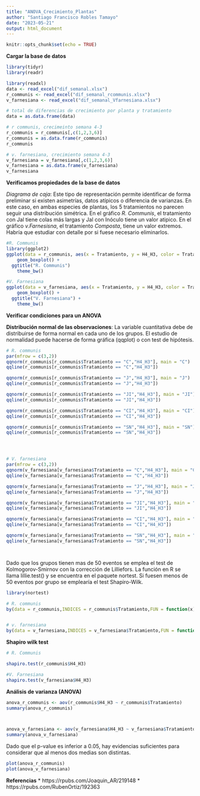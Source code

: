 ---
title: "ANOVA_Crecimiento_Plantas"
author: "Santiago Francisco Robles Tamayo"
date: "2023-05-21"
output: html_document
---

```{r setup, include=FALSE}
knitr::opts_chunk$set(echo = TRUE)
```

**Cargar la base de datos**

```{r datos}
library(tidyr)
library(readr)

library(readxl)
data <- read_excel("dif_semanal.xlsx")
r_communis <- read_excel("dif_semanal_rcommunis.xlsx")
v_farnesiana <- read_excel("dif_semanal_Vfarnesiana.xlsx")

# total de diferencias de crecimiento por planta y tratamiento
data = as.data.frame(data)

# r communis, crecimeinto semana 4-3
r_communis = r_communis[,c(1,2,3,6)]
r_communis = as.data.frame(r_communis)
r_communis

# v. farnesiana, crecimiento semana 4-3
v_farnesiana = v_farnesiana[,c(1,2,3,6)]
v_farnesiana = as.data.frame(v_farnesiana)
v_farnesiana

```


**Verificamos propiedades de la base de datos**

*Diagrama de caja*: Este tipo de representación permite identificar de forma preliminar si existen asimetrías, datos atípicos o diferencia de varianzas. En este caso, en ambas especies de plantas, los 5 tratamientos no parecen seguir una distribución simétrica. En el gráfico *R. Communis*, el tratamiento con Jal tiene colas más largas y Jal con Inóculo tiene un valor atipico. En el gráfico *v.Farnesisna*, el tratamiento *Composta*, tiene un valor extremos. Habría que estudiar con detalle por si fuese necesario eliminarlos.

```{r Diagrama de cajas}

#R. Communis
library(ggplot2)
ggplot(data = r_communis, aes(x = Tratamiento, y = H4_H3, color = Tratamiento)) +
    geom_boxplot() +
  ggtitle("R. Communis")
    theme_bw()

```

```{R Diagrama de cajas 2}
#V. Farnesiana
ggplot(data = v_farnesiana, aes(x = Tratamiento, y = H4_H3, color = Tratamiento)) +
    geom_boxplot() +
  ggtitle("V. Farnesiana") +
    theme_bw()
```




**Verificar condiciones para un ANOVA**

**Distribución normal de las observaciones**: La variable cuantitativa debe de distribuirse de forma normal en cada uno de los grupos. El estudio de normalidad puede hacerse de forma gráfica (qqplot) o con test de hipótesis.



```{r condiciones de normalidad}

# R. communis
par(mfrow = c(3,2))
qqnorm(r_communis[r_communis$Tratamiento == "C","H4_H3"], main = "C")
qqline(r_communis[r_communis$Tratamiento == "C","H4_H3"])

qqnorm(r_communis[r_communis$Tratamiento == "J","H4_H3"], main = "J")
qqline(r_communis[r_communis$Tratamiento == "J","H4_H3"])

qqnorm(r_communis[r_communis$Tratamiento == "JI","H4_H3"], main = "JI")
qqline(r_communis[r_communis$Tratamiento == "JI","H4_H3"])

qqnorm(r_communis[r_communis$Tratamiento == "CI","H4_H3"], main = "CI")
qqline(r_communis[r_communis$Tratamiento == "CI","H4_H3"])

qqnorm(r_communis[r_communis$Tratamiento == "SN","H4_H3"], main = "SN")
qqline(r_communis[r_communis$Tratamiento == "SN","H4_H3"])




# V. farnesiana
par(mfrow = c(3,2))
qqnorm(v_farnesiana[v_farnesiana$Tratamiento == "C","H4_H3"], main = "C")
qqline(v_farnesiana[v_farnesiana$Tratamiento == "C","H4_H3"])

qqnorm(v_farnesiana[v_farnesiana$Tratamiento == "J","H4_H3"], main = "J")
qqline(v_farnesiana[v_farnesiana$Tratamiento == "J","H4_H3"])

qqnorm(v_farnesiana[v_farnesiana$Tratamiento == "JI","H4_H3"], main = "JI")
qqline(v_farnesiana[v_farnesiana$Tratamiento == "JI","H4_H3"])

qqnorm(v_farnesiana[v_farnesiana$Tratamiento == "CI","H4_H3"], main = "CI")
qqline(v_farnesiana[v_farnesiana$Tratamiento == "CI","H4_H3"])

qqnorm(v_farnesiana[v_farnesiana$Tratamiento == "SN","H4_H3"], main = "SN")
qqline(v_farnesiana[v_farnesiana$Tratamiento == "SN","H4_H3"])




```



Dado que los grupos tienen mas de 50 eventos se emplea el test de Kolmogorov-Smirnov con la corrección de Lilliefors. La función en R se llama lillie.test() y se encuentra en el paquete nortest. Si fuesen menos de 50 eventos por grupo se emplearía el test Shapiro-Wilk.



```{r Kolmogorov-Smirnov}

library(nortest)

# R. communis
by(data = r_communis,INDICES = r_communis$Tratamiento,FUN = function(x){ lillie.test(x$H4_H3)})


# v. farnesiana
by(data = v_farnesiana,INDICES = v_farnesiana$Tratamiento,FUN = function(x){ lillie.test(x$H4_H3)})

```

**Shapiro wilk test**

```{r Shapiro-wilk}

# R. Communis

shapiro.test(r_communis$H4_H3)

#V. Farnesiana
shapiro.test(v_farnesiana$H4_H3)
```

**Análisis de varianza (ANOVA)**
```{r ANOVA}

anova_r_communis <- aov(r_communis$H4_H3 ~ r_communis$Tratamiento)
summary(anova_r_communis)



anova_v_farnesiana <- aov(v_farnesiana$H4_H3 ~ v_farnesiana$Tratamiento)
summary(anova_v_farnesiana)

```

Dado que el p-value es inferior a 0.05, hay evidencias suficientes para considerar que al menos dos medias son distintas.


```{r Grafica ANOVA}

plot(anova_r_communis)
plot(anova_v_farnesiana)

```

**Referencias**
* https://rpubs.com/Joaquin_AR/219148
* https://rpubs.com/RubenOrtiz/192363